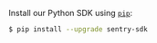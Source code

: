 Install our Python SDK using [`pip`](https://pip.pypa.io/en/stable/):

```bash
$ pip install --upgrade sentry-sdk
```
